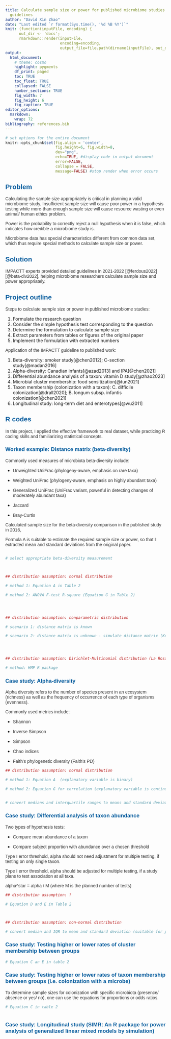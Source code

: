 ```yaml
---
title: Calculate sample size or power for published microbiome studies with IMPACTT
  guidelines
author: "David Xin Zhao"
date: "Last edited `r format(Sys.time(), '%d %B %Y')`"
knit: (function(inputFile, encoding) {
      out_dir <- 'docs';
      rmarkdown::render(inputFile,
                        encoding=encoding,
                        output_file=file.path(dirname(inputFile), out_dir, 'index.html'))})
output:
  html_document:
    # theme: cosmo
    highlight: pygments
    df_print: paged
    toc: TRUE
    toc_float: TRUE
    collapsed: FALSE
    number_sections: TRUE
    fig_width: 7
    fig_height: 6
    fig_caption: TRUE
editor_options: 
  markdown: 
    wrap: 72
bibliography: references.bib
---
```


<html>

<head>

```{=html}
<style>

h1{
 color: #055C9D;
 font-family: Georgia;
 font-size: 200%
}


h2{
 color: #055C9D;
 font-family: helvetica;
 font-size: 150%
}

h3{
 color: #055C9D;  
 font-family: helvetica;
 font-size: 120%; 
}

p {
 color: #333333;
 font-family: helvetica;
 font-size: 100%;
}

.blackbox {
  padding: 1em;
  background: green;
  color: black;
  border: 2px solid orange;
  border-radius: 10px;
}

.center {
  text-align: center;
}

</style>
```
</head>

</html>

```r
# set options for the entire document 
knitr::opts_chunk$set(fig.align = 'center', 
                      fig.height=6, fig.width=8,
                      dev="png",
                      echo=TRUE, #display code in output document 
                      error=FALSE,
                      collapse = FALSE, 
                      message=FALSE) #stop render when error occurs   
```

## Problem

Calculating the sample size appropriately is critical in planning a
valid microbiome study. Insufficient sample size will cause poor power
in a hypothesis testing while more-than-enough sample size will cause
resource wasting or even animal/ human ethics problem.

Power is the probability to correctly reject a null hypothesis when it
is false, which indicates how credible a microbiome study is.

Microbiome data has special characteristics different from common data
set, which thus require special methods to calculate sample size or
power.

## Solution

IMPACTT experts provided detailed guidelines in 2021-2022
[@ferdous2022][@beta-div2022], helping microbiome researchers calculate
sample size and power appropriately.

## Project outline

Steps to calculate sample size or power in published microbiome studies:

1.  Formulate the research question
2.  Consider the simple hypothesis test corresponding to the question
3.  Determine the formulation to calculate sample size
4.  Extract parameters from tables or figures of the original paper
5.  Implement the formulation with extracted numbers

Application of the IMPACTT guideline to published work:

1.  Beta-diversity: smoker study[@chen2012]; C-section study[@madan2016]
2.  Alpha-diversity: Canadian infants[@azad2013] and IPA[@chen2021]
3.  Differential abundance analysis of a taxon: vitamin D
    study[@zhao2023]
4.  Microbial cluster membership: food sensitization[@tun2021]
5.  Taxon membership (colonization with a taxon): C. difficile
    colonization[@drall2020]; B. longum subsp. infantis
    colonization[@chen2021]
6.  Longitudinal study: long-term diet and enterotypes[@wu2011]

## R codes

In this project, I applied the effective framework to real dataset,
while practicing R coding skills and familiarizing statistical concepts.

### Worked example: Distance matrix (beta-diversity)

Commonly used measures of microbiota beta-diversity include:

-   Unweighted UniFrac (phylogeny-aware, emphasis on rare taxa)

-   Weighted UniFrac (phylogeny-aware, emphasis on highly abundant taxa)

-   Generalized UniFrac (UniFrac variant, powerful in detecting changes
    of moderately abundant taxa)

-   Jaccard

-   Bray-Curtis

Calculated sample size for the beta-diversity comparison in the
published study in 2016,

Formula A is suitable to estimate the required sample size or power, so
that I extracted mean and standard deviations from the original paper.

```r







```

```r

# select appropriate beta-diversity measurement 



## distribution assumption: normal distribution 

# method 1: Equation A in Table 2 

# method 2: ANOVA F-test R-square (Equation G in Table 2) 




## distribution assumption: nonparametric distribution 

# scenario 1: distance matrix is known 

# scenario 2: distance matrix is unknown - simulate distance matrix (Kelly et al.)




## distribution assumption: Dirichlet-Multinomial distribution (La Rosa et al.) 

# method: HMP R package  


```

### Case study: Alpha-diversity

Alpha diversity refers to the number of species present in an ecosystem
(richness) as well as the frequency of occurrence of each type of
organisms (evenness).

Commonly used metrics include:

-   Shannon

-   Inverse Simpson

-   Simpson

-   Chao indices

-   Faith's phylogenetic diversity (Faith's PD)

```r


## distribution assumption: normal distribution 

# method 1: Equation A  (explanatory variable is binary) 

# method 2: Equation G for correlation (explanatory variable is continuous)


# convert medians and interquartile ranges to means and standard deviations  

```

### Case study: Differential analysis of taxon abundance

Two types of hypothesis tests:

-   Compare mean abundance of a taxon

-   Compare subject proportion with abundance over a chosen threshold

Type I error threshold, alpha should not need adjustment for multiple
testing, if testing on only single taxon.

Type I error threshold, alpha should be adjusted for multiple testing,
if a study plans to test association at all taxa.

alpha\^star = alpha / M (where M is the planned number of tests)

```r

## distribution assumption: ?

# Equation D and E in Table 2 



## distribution assumption: non-normal distribution 

# convert median and IQR to mean and standard deviation (suitable for phylum or higher classification levels) 


```

### Case study: Testing higher or lower rates of cluster membership between groups

```r

# Equation C an E in table 2 


```

### Case study: Testing higher or lower rates of taxon membership between groups (i.e. colonization with a microbe)

To determine sample sizes for colonization with specific microbiota
(presence/ absence or yes/ no), one can use the equations for
proportions or odds ratios.

```r

# Equation C in table 2 



```

### Case study: Longitudinal study (SIMR: An R package for power analysis of generalized linear mixed models by simulation)
